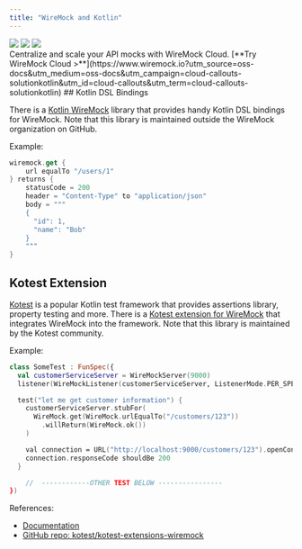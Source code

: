 ```yaml
---
title: "WireMock and Kotlin"
---
```




<div class="solution-block">
  <div class="solution-header">
    <img src="/images/logos/wiremock/logo_square.svg" />
    <img src="/images/logos/doc-sections/connect.svg" />
    <img src="/images/logos/technology/kotlin.svg" />
  </div>
</div>

<CloudCallout title="WireMock Cloud" icon="rocket">
    Centralize and scale your API mocks with WireMock Cloud.
    [**Try WireMock Cloud >**](https://www.wiremock.io?utm_source=oss-docs&utm_medium=oss-docs&utm_campaign=cloud-callouts-solutionkotlin&utm_id=cloud-callouts&utm_term=cloud-callouts-solutionkotlin)
</CloudCallout>
## Kotlin DSL Bindings

There is a [Kotlin WireMock](https://github.com/marcinziolo/kotlin-wiremock) library
that provides handy Kotlin DSL bindings for WireMock.
Note that this library is maintained outside the WireMock organization on GitHub.

Example:

```kotlin
wiremock.get {
    url equalTo "/users/1"
} returns {
    statusCode = 200
    header = "Content-Type" to "application/json"
    body = """
    {
      "id": 1,
      "name": "Bob"
    }
    """
}
```

## Kotest Extension

[Kotest](https://kotest.io/) is a popular Kotlin test framework
that provides assertions library, property testing and more.
There is a [Kotest extension for WireMock](https://github.com/kotest/kotest-extensions-wiremock)
that integrates WireMock into the framework.
Note that this library is maintained by the Kotest community.

Example:

```kotlin
class SomeTest : FunSpec({
  val customerServiceServer = WireMockServer(9000)
  listener(WireMockListener(customerServiceServer, ListenerMode.PER_SPEC))

  test("let me get customer information") {
    customerServiceServer.stubFor(
      WireMock.get(WireMock.urlEqualTo("/customers/123"))
        .willReturn(WireMock.ok())
    )

    val connection = URL("http://localhost:9000/customers/123").openConnection() as HttpURLConnection
    connection.responseCode shouldBe 200
  }

    //  ------------OTHER TEST BELOW ----------------
})
```

References:

- [Documentation](https://kotest.io/docs/extensions/wiremock.html)
- [GitHub repo: kotest/kotest-extensions-wiremock](https://github.com/kotest/kotest-extensions-wiremock)

